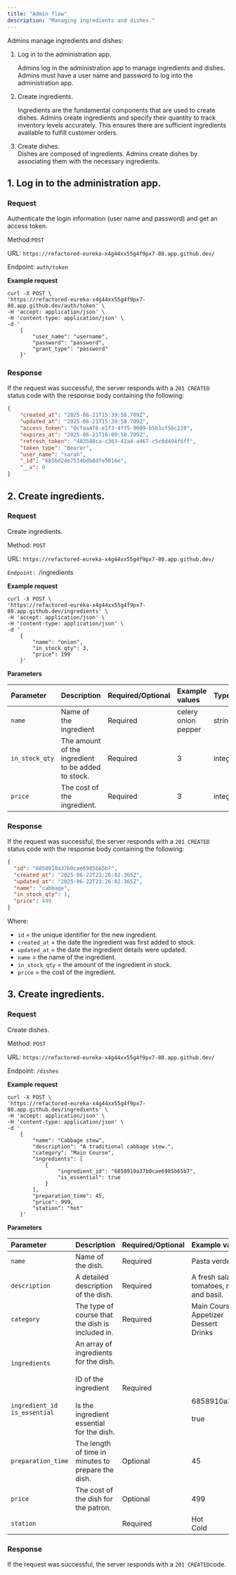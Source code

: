 ```yaml
---
title: "Admin flow"
description: "Managing ingredients and dishes."
---
```


Admins manage ingredients and dishes:

1. Log in to the administration app.

   Admins log in the administration app to manage ingredients and dishes. Admins must have a user name and password to log into the administration app.
2. Create ingredients.

   Ingredients are the fundamental components that are used to create dishes. Admins create ingredients and specify their quantity to track inventory levels accurately. This ensures there are sufficient ingredients available to fulfill customer orders.
3. Create dishes.\
   Dishes are composed of ingredients. Admins create dishes by associating them with the necessary ingredients. 

## 1. Log in to the administration app.

### **Request**

Authenticate the login information (user name and password) and get an access token.

Method:`POST `

URL: `https://refactored-eureka-x4g44xx55g4f9px7-80.app.github.dev/`

Endpoint: `auth/token`

**Example request**

```curl curl
curl -X POST \
'https://refactored-eureka-x4g44xx55g4f9px7-80.app.github.dev/auth/token' \
-H 'accept: application/json' \
-H 'content-type: application/json' \
-d '
	{
		"user_name": "username",
		"password": "password",
		"grant_type": "password"
	}'
```

### Response

If the request was successful, the server responds with a `201 CREATED` status code with the response body containing the following:

```json
{
    "created_at": "2025-06-21T15:39:58.709Z",
    "updated_at": "2025-06-21T15:39:58.709Z",
    "access_token": "0cfaa476-e1f3-4ff5-9089-b5b1cf50c228",
    "expires_at": "2025-06-21T16:09:58.709Z",
    "refresh_token": "483588ca-c363-42a4-a467-c5c0d494f6ff",
    "token_type": "Bearer",
    "user_name": "sarah",
    "_id": "6856d24e7514bdb8dfe5016e",
    "__v": 0
}
```

## 2. Create ingredients.

### **Request**

Create ingredients.

Method: `POST `

URL: `https://refactored-eureka-x4g44xx55g4f9px7-80.app.github.dev/`

`Endpoint: `/ingredients

**Example request**

```curl curl
curl -X POST \
'https://refactored-eureka-x4g44xx55g4f9px7-80.app.github.dev/ingredients' \
-H 'accept: application/json' \
-H 'content-type: application/json' \
-d '
	{
		"name": "onion",
		"in_stock_qty": 3,
		"price": 199
	}'
```

**Parameters**

| Parameter      | Description                                        | Required/Optional | Example values                | Type    |
| :------------- | :------------------------------------------------- | :---------------- | :---------------------------- | :------ |
| `name`         | Name of the ingredient                             | Required          | celery<br />onion<br />pepper | string  |
| `in_stock_qty` | The amount of the ingredient to be added to stock. | Required          | 3                             | integer |
| `price`        | The cost of the ingredient.                        | Required          | 3                             | integer |

### Response

If the request was successful, the server responds with a `201 CREATED` status code with the response body containing the following:

```json
{
  "id": "6858910a37b0cae6985b65b7",
  "created_at": "2025-06-22T23:26:02.365Z",
  "updated_at": "2025-06-22T23:26:02.365Z",
  "name": "cabbage",
  "in_stock_qty": 1,
  "price": 499
}
```

Where:

- `id` = the unique identifier for the new ingredient.
- `created_at` = the date the ingredient was first added to stock.
- `updated_at` = the date the ingredient details were updated.
- `name`  = the name of the ingredient.
- `in_stock_qty` = the amount of the ingredient in stock.
- `price` = the cost of the ingredient.

## 3. Create ingredients.

### **Request**

Create dishes.

Method: `POST `

URL: `https://refactored-eureka-x4g44xx55g4f9px7-80.app.github.dev/`

Endpoint: `/dishes`

**Example request**

```curl curl
curl -X POST \
'https://refactored-eureka-x4g44xx55g4f9px7-80.app.github.dev/ingredients' \
-H 'accept: application/json' \
-H 'content-type: application/json' \
-d '
	{
  		"name": "Cabbage stew",
  		"description": "A traditional cabbage stew.",
  		"category": "Main Course",
  		"ingredients": [
    		{
      			"ingredient_id": "6858910a37b0cae6985b65b7",
      			"is_essential": true
    		}
  		],
  		"preparation_time": 45,
  		"price": 999,
  		"station": "hot"
	}'
```

**Parameters**

| Parameter                                                                           | Description                                                                                                                | Required/Optional | Example values                                                         | Type                                                          |
| :---------------------------------------------------------------------------------- | :------------------------------------------------------------------------------------------------------------------------- | :---------------- | :--------------------------------------------------------------------- | :------------------------------------------------------------ |
| `name`                                                                              | Name of the dish.                                                                                                          | Required          | Pasta verde                                                            | string                                                        |
| `description`                                                                       | A detailed description of the dish.                                                                                        | Required          | A fresh salad featuring ripe tomatoes, mozzarella cheese, and basil.   | string                                                        |
| `category`                                                                          | The type of course that the dish is included in.                                                                           | Required          | Main Course<br />Appetizer<br />Dessert<br />Drinks                    | string                                                        |
| `ingredients`<br /><br /><br /><br /><br />`ingredient_id`        			`is_essential` | An array of ingredients for the dish.<br /><br />ID of the ingredient<br /><br />Is the ingredient essential for the dish. | Required          | <br /><br /><br /><br /><br />6858910a37b0cae6985b65b7<br /><br />true | Array<br /><br /><br /><br /><br />integer<br /><br />boolean |
| `preparation_time`                                                                  | The length of time in minutes to prepare the dish.                                                                         | Optional          | 45                                                                     | integer                                                       |
| `price`                                                                             | The cost of the dish for the patron.                                                                                       | Optional          | 499                                                                    | integer                                                       |
| `station`                                                                           |                                                                                                                            | Required          | Hot<br />Cold                                                          | string                                                        |

### Response

If the request was successful, the server responds with a `201 CREATED`code.